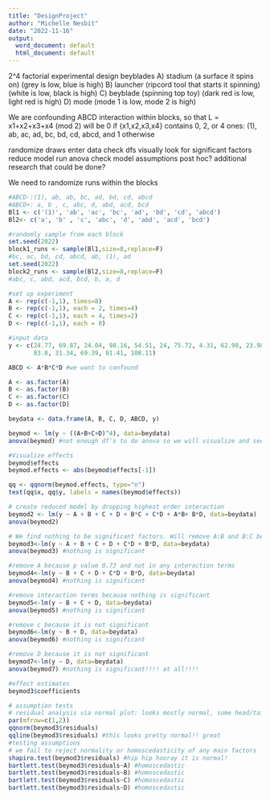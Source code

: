 ```yaml
---
title: "DesignProject"
author: "Michelle Nesbit"
date: "2022-11-16"
output:
  word_document: default
  html_document: default
---
```

2^4 factorial experimental design
beyblades
A) stadium (a surface it spins on) (grey is low, blue is high)
B) launcher (ripcord tool that starts it spinning) (white is low, black is high)
C) beyblade (spinning top toy) (dark red is low, light red is high)
D) mode (mode 1 is low, mode 2 is high)

We are confounding ABCD interaction within blocks, so that L = x1+x2+x3+x4 (mod 2)
will be 0 if {x1,x2,x3,x4} contains 0, 2, or 4 ones: (1), ab, ac, ad, bc, bd,
cd, abcd, and 1 otherwise

randomize draws
enter data
check dfs
visually look for significant factors
reduce model
run anova
check model assumptions
post hoc?
additional research that could be done?

We need to randomize runs within the blocks

```r
#ABCD-:(1), ab, ab, bc, ad, bd, cd, abcd  
#ABCD+: a, b , c, abc, d, abd, acd, bcd
Bl1 <- c('(1)', 'ab', 'ac', 'bc', 'ad', 'bd', 'cd', 'abcd')
Bl2<- c('a', 'b' , 'c', 'abc', 'd', 'abd', 'acd', 'bcd')

#randomly sample from each block
set.seed(2022)
block1_runs <- sample(Bl1,size=8,replace=F)
#bc, ac, bd, cd, abcd, ab, (1), ad
set.seed(2022)
block2_runs <- sample(Bl2,size=8,replace=F)
#abc, c, abd, acd, bcd, b, a, d

#set up experiment
A <- rep(c(-1,1), times=8)
B <- rep(c(-1,1), each = 2, times=4)
C <- rep(c(-1,1), each = 4, times=2)
D <- rep(c(-1,1), each = 8)

#input data
y <- c(24.77, 69.87, 24.04, 98.16, 54.51, 24, 75.72, 4.31, 62.98, 23.98, 83.58, 
       83.8, 31.34, 69.39, 81.41, 108.11)

ABCD <- A*B*C*D #we want to confound

A <- as.factor(A)
B <- as.factor(B)
C <- as.factor(C)
D <- as.factor(D)

beydata <- data.frame(A, B, C, D, ABCD, y)

beymod <- lm(y ~ ((A+B+C+D)^4), data=beydata)
anova(beymod) #not enough df's to do anova so we will visualize and see what effects are significant!

#Visualize effects 
beymod$effects
beymod.effects <- abs(beymod$effects[-1])

qq <- qqnorm(beymod.effects, type="n")  
text(qq$x, qq$y, labels = names(beymod$effects))

# create reduced model by dropping highest order interaction
beymod2 <- lm(y ~ A + B + C + D + B*C + C*D + A*B+ B*D, data=beydata)
anova(beymod2) 

# We find nothing to be significant factors. Will remove A:B and B:C because they are very insignificant and rerun ANOVA.
beymod3<-lm(y ~ A + B + C + D + C*D + B*D, data=beydata)
anova(beymod3) #nothing is significant

#remove A because p value 0.73 and not in any interaction terms
beymod4<-lm(y ~ B + C + D + C*D + B*D, data=beydata)
anova(beymod4) #nothing is significant

#remove interaction terms because nothing is significant
beymod5<-lm(y ~ B + C + D, data=beydata)
anova(beymod5) #nothing is significant

#remove c because it is not significant
beymod6<-lm(y ~ B + D, data=beydata)
anova(beymod6) #nothing is significant

#remove D because it is not significant
beymod7<-lm(y ~ D, data=beydata)
anova(beymod7) #nothing is significant!!!! at all!!!!

#effect estimates
beymod3$coefficients

# assumption tests
# residual analysis via normal plot: looks mostly normal, some head/tail
par(mfrow=c(1,2))
qqnorm(beymod3$residuals)
qqline(beymod3$residuals) #this looks pretty normal!! great
#testing assumptions
# we fail to reject normality or homoscedasticity of any main factors
shapiro.test(beymod3$residuals) #hip hip hooray it is normal!
bartlett.test(beymod3$residuals~A) #homoscedastic
bartlett.test(beymod3$residuals~B) #homoscedastic
bartlett.test(beymod3$residuals~C) #homoscedastic
bartlett.test(beymod3$residuals~D) #homoscedastic
```

```r

```




```r

```

